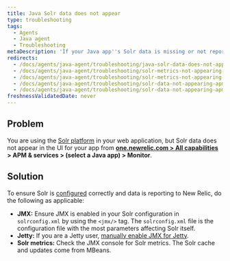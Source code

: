 ```yaml
---
title: Java Solr data does not appear
type: troubleshooting
tags:
  - Agents
  - Java agent
  - Troubleshooting
metaDescription: 'If your Java app''s Solr data is missing or not reporting to New Relic, follow these troubleshooting steps to ensure Solr is configured correctly.'
redirects:
  - /docs/agents/java-agent/troubleshooting/java-solr-data-does-not-appear
  - /docs/agents/java-agent/troubleshooting/solr-metrics-not-appearing-solr-tab
  - /docs/agents/java-agent/troubleshooting/solr-metrics-not-appearing-apm-solr-tab
  - /docs/agents/java-agent/troubleshooting/solr-data-not-appearing-apm-solr-tab
  - /docs/agents/java-agent/troubleshooting/solr-data-not-appearing-apm-solr-tab-java
freshnessValidatedDate: never
---
```


## Problem

You are using the [Solr platform](http://lucene.apache.org/solr/) in your web application, but Solr data does not appear in the <InlinePopover type="apm" /> UI for your app from **[one.newrelic.com > All capabilities](https://one.newrelic.com/all-capabilities) > APM & services > (select a Java app) > Monitor**.

## Solution

To ensure Solr is [configured](/docs/agents/java-agent/getting-started/compatibility-requirements-java-agent#other) correctly and data is reporting to New Relic, do the following as applicable:

* **JMX:** Ensure JMX is enabled in your Solr configuration in `solrconfig.xml` by using the `<jmx/>` tag. The `solrconfig.xml` file is the configuration file with the most parameters affecting Solr itself.
* **Jetty:** If you are a Jetty user, [manually enable JMX for Jetty](https://wiki.eclipse.org/Jetty/Tutorial/JMX#Enabling_JMXConnectorServer_for_Remote_Access).
* **Solr metrics:** Check the JMX console for Solr metrics. The Solr cache and updates come from MBeans.
